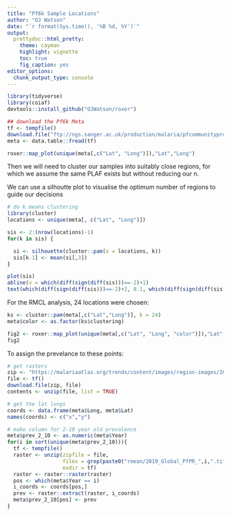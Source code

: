 ```yaml
---
title: "Pf6k Sample Locations"
author: "OJ Watson"
date: "`r format(Sys.time(), '%B %d, %Y')`"
output:
  prettydoc::html_pretty:
    theme: cayman
    highlight: vignette
    toc: true
    fig_caption: yes
editor_options: 
  chunk_output_type: console
---
```


```r
library(tidyverse)
library(coiaf)
devtools::install_github("OJWatson/roxer")
```

```r
## download the Pf6k Meta
tf <- tempfile()
download.file("ftp://ngs.sanger.ac.uk/production/malaria/pfcommunityproject/Pf6/Pf_6_samples.txt",tf)
meta <- data.table::fread(tf)

roxer::map_plot(unique(meta[,c("Lat", "Long")]),"Lat","Long")
```

Then we will need to cluster our samples into suitably close regions, for which 
we assume the same PLAF exists but without reducing our n. 

We can use a silhoutte plot to visualise the optimum number of regions to guide 
our decisions

```r
# do k means clustering
library(cluster)
locations <- unique(meta[, c("Lat", "Long")])

sis <- 2:(nrow(locations)-1)
for(k in sis) {

  si <- silhouette(cluster::pam(x = locations, k))
  sis[k-1] <- mean(si[,3])
}

plot(sis)
abline(v = which(diff(sign(diff(sis)))==-2)+1)
text(which(diff(sign(diff(sis)))==-2)+2, 0.1, which(diff(sign(diff(sis)))==-2)+2)
```

For the RMCL analysis, 24 locations were chosen:

```r
ks <- cluster::pam(meta[,c("Lat","Long")], k = 24)
meta$color <- as.factor(ks$clustering)

fig2 <- roxer::map_plot(unique(meta[,c("Lat", "Long", "color")]),"Lat","Long")
fig2
```

To assign the prevelance to these points:

```r

# get rasters
zip <- "https://malariaatlas.org/trends/content/images/region-images/2018_Cube/Pf/PfPR/global_PfPR_2000-17.png.zip"
file <- tf()
download.file(zip, file)
contents <- unzip(file, list = TRUE)

# get the lat longs
coords <- data.frame(meta$Long, meta$Lat)
names(coords) <- c("x","y")

# make column for 2-10 year old prevalence
meta$prev_2_10 <- as.numeric(meta$Year)
for(i in sort(unique(meta$prev_2_10))){
  tf <- tempfile()
  raster <- unzip(zipfile = file, 
                  files = grep(paste0("rmean/2019_Global_PfPR_",i,".tif$"), contents$Name, value = TRUE),
                  exdir = tf)
  raster <- raster::raster(raster)
  pos <- which(meta$Year == i)
  i_coords <- coords[pos,]
  prev <- raster::extract(raster, i_coords)
  meta$prev_2_10[pos] <- prev
}


```
